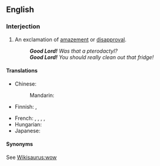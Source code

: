 ==English==

===Interjection===
{{en-interj|head=[[good]] [[Lord]]!}}

# An exclamation of [[amazement]] or [[disapproval]].
#: '''''Good Lord!''' Was that a pterodactyl?''
#: '''''Good Lord!''' You should really clean out that fridge!''

====Translations====
{{trans-top|exclamation of amazement}}
* Chinese:
*: Mandarin: {{t+|cmn|天哪|tr=tiān'na|sc=Hani}}
* Finnish: {{t+|fi|herranjestas}}, {{t|fi|jestas sentään}}
{{trans-mid}}
* French: {{t+|fr|Seigneur}}, {{t+|fr|mon Dieu}}, {{t+|fr|ciel}}, {{t+|fr|nom de Dieu}}, {{t+|fr|nom de bleu}} {{qualifier|Switzerland}}
* Hungarian: {{t+|hu|atyaúristen}}
* Japanese: {{t|ja|おやまあ|tr=oyamaa|sc=Jpan}}
{{trans-bottom}}

====Synonyms====
See [[Wikisaurus:wow]]